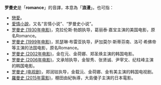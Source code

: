 '''罗曼史'''是「'''romance'''」的音譯，本意為「'''浪漫'''」。也可指：
*[[戀愛|戀愛]]。
*[[愛情小說|愛情小說]]，又名“言情小说”、“罗曼史小说”。
*[[罗曼史_(1930年电影)|罗曼史 (1930年电影)]]，克拉伦斯·勃朗执导，葛丽泰·嘉宝主演的美国电影，原名Romance。
*[[罗曼史_(1999年电影)|罗曼史 (1999年电影)]]，凯瑟琳·布雷亚执导，萨加莫尔·斯蒂芬南、洛可·希佛帝等主演的法国电影，原名Romance。
*[[罗曼史_(2002年电影)|罗曼史 (2002年电影)]]，金在元、金荷娜、郑圣焕主演的韩国电影。
*[[罗曼史_(2006年电影)|罗曼史 (2006年电影)]]，文承旭执导，金智秀、张贤诚、尹宰文、纪柱峰主演的韩国电影。
*[[罗曼史_(电视剧)|罗曼史 (电视剧)]]，郑润铉执导，金载沅、金荷娜、金有美主演的韩国电视剧。
*[[羅曼史_(2015年電影)|羅曼史 (2015年電影)]]，棚田由紀執導，大島優子主演的日本電影。

{{disambig|Cat=三字作品消歧义}}